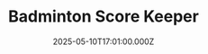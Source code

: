 ---
title: Badminton Score Keeper
date: 2025-05-10T17:01:00.000Z
description: A React-based application for keeping track of badminton scores.
tags:
  - React
  - TypeScript
published: false
featured: false
---